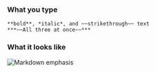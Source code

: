### What you type

```
**bold**, *italic*, and ~~strikethrough~~ text
***~~All three at once~~***
```

### What it looks like

![Markdown emphasis](../../images/markdown-emphasis.png)
